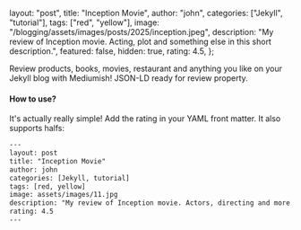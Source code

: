   layout: "post",
  title: "Inception Movie",
  author: "john",
  categories: ["Jekyll", "tutorial"],
  tags: ["red", "yellow"],
  image: "/blogging/assets/images/posts/2025/inception.jpeg",
  description:
    "My review of Inception movie. Acting, plot and something else in this short description.",
  featured: false,
  hidden: true,
  rating: 4.5,
};

Review products, books, movies, restaurant and anything you like on your Jekyll blog with Mediumish! JSON-LD ready for review property.

#### How to use?

It's actually really simple! Add the rating in your YAML front matter. It also supports halfs:

```html
---
layout: post
title: "Inception Movie"
author: john
categories: [Jekyll, tutorial]
tags: [red, yellow]
image: assets/images/11.jpg
description: "My review of Inception movie. Actors, directing and more."
rating: 4.5
---
```
